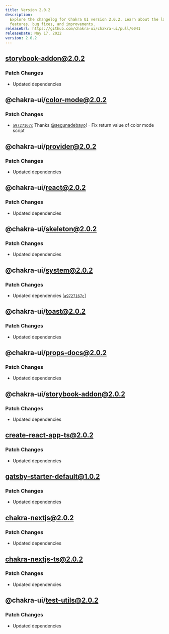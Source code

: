 ```yaml
---
title: Version 2.0.2
description:
  Explore the changelog for Chakra UI version 2.0.2. Learn about the latest
  features, bug fixes, and improvements.
releaseUrl: https://github.com/chakra-ui/chakra-ui/pull/6041
releaseDate: May 17, 2022
version: 2.0.2
---
```


## storybook-addon@2.0.2

### Patch Changes

- Updated dependencies

## @chakra-ui/color-mode@2.0.2

### Patch Changes

- [`a9727167c`](https://github.com/chakra-ui/chakra-ui/commit/a9727167c9529f5512717ccf162fdeefe37c5d8f)
  Thanks [@segunadebayo](https://github.com/segunadebayo)! - Fix return value of
  color mode script

## @chakra-ui/provider@2.0.2

### Patch Changes

- Updated dependencies

## @chakra-ui/react@2.0.2

### Patch Changes

- Updated dependencies

## @chakra-ui/skeleton@2.0.2

### Patch Changes

- Updated dependencies

## @chakra-ui/system@2.0.2

### Patch Changes

- Updated dependencies
  \[[`a9727167c`](https://github.com/chakra-ui/chakra-ui/commit/a9727167c9529f5512717ccf162fdeefe37c5d8f)]

## @chakra-ui/toast@2.0.2

### Patch Changes

- Updated dependencies

## @chakra-ui/props-docs@2.0.2

### Patch Changes

- Updated dependencies

## @chakra-ui/storybook-addon@2.0.2

### Patch Changes

- Updated dependencies

## create-react-app-ts@2.0.2

### Patch Changes

- Updated dependencies

## gatsby-starter-default@1.0.2

### Patch Changes

- Updated dependencies

## chakra-nextjs@2.0.2

### Patch Changes

- Updated dependencies

## chakra-nextjs-ts@2.0.2

### Patch Changes

- Updated dependencies

## @chakra-ui/test-utils@2.0.2

### Patch Changes

- Updated dependencies
